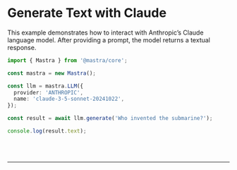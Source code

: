 
# Generate Text with Claude

This example demonstrates how to interact with Anthropic’s Claude language model. After providing a prompt, the model returns a textual response.

```ts showLineNumbers copy
import { Mastra } from '@mastra/core';

const mastra = new Mastra();

const llm = mastra.LLM({
  provider: 'ANTHROPIC',
  name: 'claude-3-5-sonnet-20241022',
});

const result = await llm.generate('Who invented the submarine?');

console.log(result.text);
```

<br />
<br />
<hr className="dark:border-[#404040] border-gray-300" />
<br />
<br />
<GithubLink link={'https://github.com/mastra-ai/mastra/blob/main/examples/basics/llms/generate-text-with-claude.ts'} />
